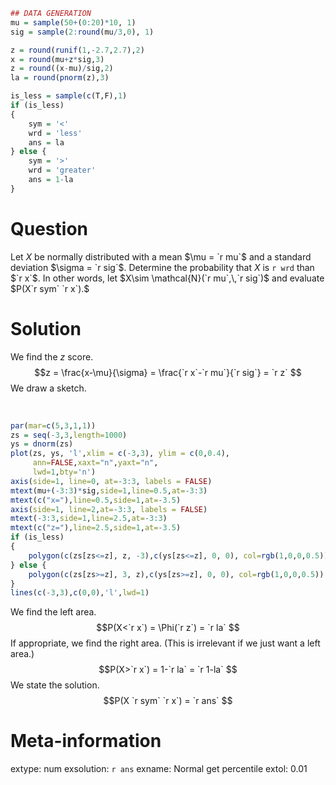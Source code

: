 ```r
## DATA GENERATION
mu = sample(50+(0:20)*10, 1)
sig = sample(2:round(mu/3,0), 1)

z = round(runif(1,-2.7,2.7),2)
x = round(mu+z*sig,3)
z = round((x-mu)/sig,2)
la = round(pnorm(z),3)

is_less = sample(c(T,F),1)
if (is_less) 
{
    sym = '<'
    wrd = 'less'
    ans = la
} else {
    sym = '>'
    wrd = 'greater'
    ans = 1-la
}
```

Question
========

Let $X$ be normally distributed with a mean $\mu = `r mu`$ and a standard deviation $\sigma = `r sig`$. Determine the probability that $X$ is `r wrd` than $`r x`$. In other words, let $X\sim \mathcal{N}(`r mu`,\,`r sig`)$ and evaluate $P(X`r sym` `r x`).$


Solution
========

We find the $z$ score.
$$z = \frac{x-\mu}{\sigma} = \frac{`r x`-`r mu`}{`r sig`} = `r z` $$
We draw a sketch.

\
```r
par(mar=c(5,3,1,1))
zs = seq(-3,3,length=1000)
ys = dnorm(zs)
plot(zs, ys, 'l',xlim = c(-3,3), ylim = c(0,0.4),
     ann=FALSE,xaxt="n",yaxt="n",
     lwd=1,bty='n')
axis(side=1, line=0, at=-3:3, labels = FALSE)
mtext(mu+(-3:3)*sig,side=1,line=0.5,at=-3:3)
mtext(c("x="),line=0.5,side=1,at=-3.5)
axis(side=1, line=2,at=-3:3, labels = FALSE)
mtext(-3:3,side=1,line=2.5,at=-3:3)
mtext(c("z="),line=2.5,side=1,at=-3.5)
if (is_less) 
{
    polygon(c(zs[zs<=z], z, -3),c(ys[zs<=z], 0, 0), col=rgb(1,0,0,0.5))
} else {
    polygon(c(zs[zs>=z], 3, z),c(ys[zs>=z], 0, 0), col=rgb(1,0,0,0.5))
}
lines(c(-3,3),c(0,0),'l',lwd=1)
```

We find the left area.
$$P(X<`r x`) = \Phi(`r z`) = `r la` $$
If appropriate, we find the right area. (This is irrelevant if we just want a left area.)
$$P(X>`r x`) = 1-`r la` = `r 1-la` $$
We state the solution.
$$P(X `r sym` `r x`) = `r ans` $$


Meta-information
============
extype: num
exsolution: `r ans`
exname: Normal get percentile
extol: 0.01
